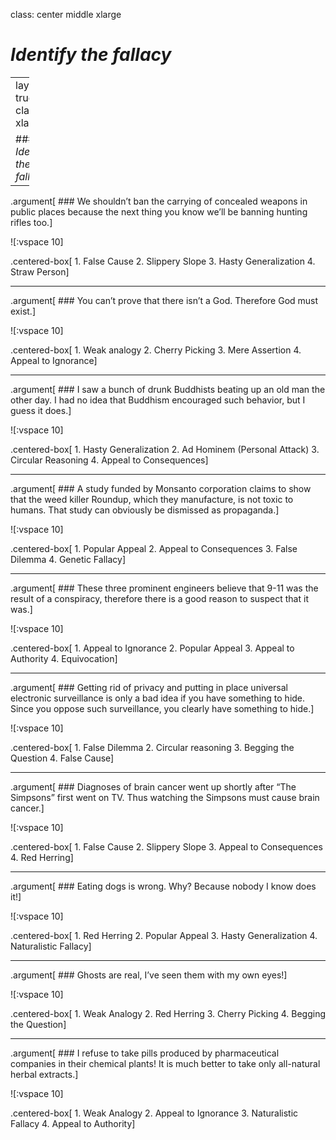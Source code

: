 class: center middle xlarge

# *Identify the fallacy*

---
layout: true
class: xlarge

### *Identify the fallacy*
---

.argument[ 
### We shouldn't ban the carrying of concealed weapons in public places because the next thing you know we'll be banning hunting rifles too.
]

![:vspace 10]

.centered-box[
1. False Cause
2. Slippery Slope
3. Hasty Generalization
4. Straw Person
]

---

.argument[ 
### You can't prove that there isn't a God. Therefore God must exist.
]

![:vspace 10]

.centered-box[
1. Weak analogy
2. Cherry Picking
3. Mere Assertion
4. Appeal to Ignorance
]

---

.argument[ 
### I saw a bunch of drunk Buddhists beating up an old man the other day. I had no idea that Buddhism encouraged such behavior, but I guess it does.
]

![:vspace 10]

.centered-box[
1. Hasty Generalization
2. Ad Hominem (Personal Attack)
3. Circular Reasoning
4. Appeal to Consequences
]

---

.argument[ 
### A study funded by Monsanto corporation claims to show that the weed killer Roundup, which they manufacture, is not toxic to humans. That study can obviously be dismissed as propaganda.
]

![:vspace 10]

.centered-box[
1. Popular Appeal
2. Appeal to Consequences
3. False Dilemma
4. Genetic Fallacy
]

---

.argument[ 
### These three prominent engineers believe that 9-11 was the result of a conspiracy, therefore there is a good reason to suspect that it was.
]

![:vspace 10]

.centered-box[
1. Appeal to Ignorance
2. Popular Appeal
3. Appeal to Authority
4. Equivocation
]

---

.argument[ 
### Getting rid of privacy and putting in place universal electronic surveillance is only a bad idea if you have something to hide. Since you oppose such surveillance, you clearly have something to hide.
]

![:vspace 10]

.centered-box[
1. False Dilemma
2. Circular reasoning
3. Begging the Question
4. False Cause
]

---

.argument[ 
### Diagnoses of brain cancer went up shortly after "The Simpsons" first went on TV. Thus watching the Simpsons must cause brain cancer.
]

![:vspace 10]

.centered-box[
1. False Cause
2. Slippery Slope
3. Appeal to Consequences
4. Red Herring
]

---

.argument[ 
### Eating dogs is wrong. Why? Because nobody I know does it!
]

![:vspace 10]

.centered-box[
1. Red Herring
2. Popular Appeal
3. Hasty Generalization
4. Naturalistic Fallacy
]

---

.argument[ 
### Ghosts are real, I've seen them with my own eyes!
]

![:vspace 10]

.centered-box[
1. Weak Analogy
2. Red Herring
3. Cherry Picking
4. Begging the Question
]

---

.argument[ 
### I refuse to take pills produced by pharmaceutical companies in their chemical plants! It is much better to take only all-natural herbal extracts.
]

![:vspace 10]

.centered-box[
1. Weak Analogy
2. Appeal to Ignorance
3. Naturalistic Fallacy
4. Appeal to Authority
]
